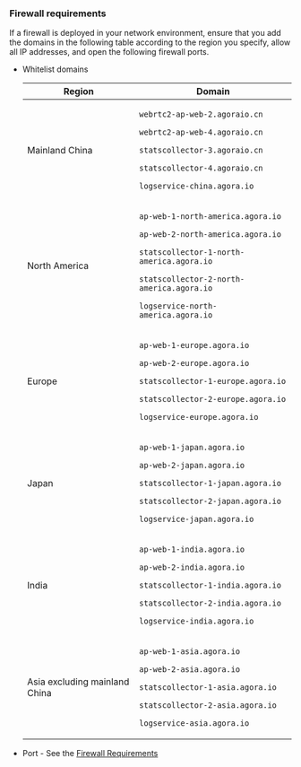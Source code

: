 
### Firewall requirements

If a firewall is deployed in your network environment, ensure that you add the domains in the following table according to the region you specify, allow all IP addresses, and open the following firewall ports.

-   Whitelist domains

    <table>
        <thead>
        <tr>
            <th>Region</th>
            <th>Domain</th>
        </tr>
        </thead>
        <tbody>
        <tr>
            <td><p>Mainland China</p></td>
            <td><p><code>webrtc2-ap-web-2.agoraio.cn</code></p>
                <p><code>webrtc2-ap-web-4.agoraio.cn</code></p>
                <p><code>statscollector-3.agoraio.cn</code></p>
                <p><code>statscollector-4.agoraio.cn</code></p>
                <p><code>logservice-china.agora.io</code></p></td>
        </tr>
        <tr>
            <td><p>North America</p></td>
            <td><p><code>ap-web-1-north-america.agora.io</code></p>
                <p><code>ap-web-2-north-america.agora.io</code></p>
                <p><code>statscollector-1-north-america.agora.io</code></p>
                <p><code>statscollector-2-north-america.agora.io</code></p>
                <p><code>logservice-north-america.agora.io</code></p></td>
        </tr>
        <tr>
            <td><p>Europe</p></td>
            <td><p><code>ap-web-1-europe.agora.io</code></p>
                <p><code>ap-web-2-europe.agora.io</code></p>
                <p><code>statscollector-1-europe.agora.io</code></p>
                <p><code>statscollector-2-europe.agora.io</code></p>
                <p><code>logservice-europe.agora.io</code></p></td>
        </tr>
        <tr>
            <td><p>Japan</p></td>
            <td><p><code>ap-web-1-japan.agora.io</code></p>
                <p><code>ap-web-2-japan.agora.io</code></p>
                <p><code>statscollector-1-japan.agora.io</code></p>
                <p><code>statscollector-2-japan.agora.io</code></p>
                <p><code>logservice-japan.agora.io</code></p></td>
        </tr>
        <tr>
            <td><p>India</p></td>
            <td><p><code>ap-web-1-india.agora.io</code></p>
                <p><code>ap-web-2-india.agora.io</code></p>
                <p><code>statscollector-1-india.agora.io</code></p>
                <p><code>statscollector-2-india.agora.io</code></p>
                <p><code>logservice-india.agora.io</code></p></td>
        </tr>
        <tr>
            <td><p>Asia excluding mainland China</p></td>
            <td><p><code>ap-web-1-asia.agora.io</code></p>
                <p><code>ap-web-2-asia.agora.io</code></p>
                <p><code>statscollector-1-asia.agora.io</code></p>
                <p><code>statscollector-2-asia.agora.io</code></p>
                <p><code>logservice-asia.agora.io</code></p></td>
        </tr>
        </tbody>
    </table>

-   Port - See the [Firewall Requirements](../reference/firewall)

